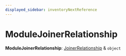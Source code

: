 ```yaml
---
displayed_sidebar: inventoryNextReference
---
```



# ModuleJoinerRelationship

 **ModuleJoinerRelationship**: [JoinerRelationship](inventory_next.JoinerRelationship.mdx) & `object`
